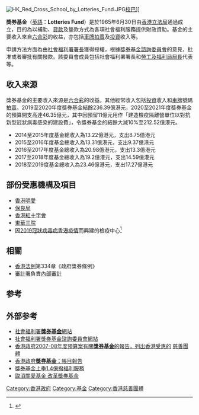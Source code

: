 [[File:HK_Red_Cross_School_by_Lotteries_Fund.JPG|thumb]][[校巴|校巴]]]]

'''奬券基金'''（[[英語|英語]]：'''Lotteries Fund'''）是於1965年6月30日由[[香港立法局|香港立法局]]通過成立，目的為以補助、[[貸款|貸款]]及墊款方式為各項社會福利服務提供財政資助。基金的主要收入來自[[六合彩|六合彩]]的收益，亦包括[[車牌|車牌]][[拍賣|拍賣]]及[[投資|投資]]收入等。

申請方法方面為由[[社會福利署署長|社會福利署署長]]獲得授權，根據[[獎券基金諮詢委員會|獎券基金諮詢委員會]]的意見，批准或者審批有關撥款。該委員會成員包括社會福利署署長和[[勞工及福利局局長|勞工及福利局局長]]代表等。

==收入來源==
獎券基金的主要收入來源是[[六合彩|六合彩]]的收益。其他經常收入包括[[投資|投資]]收入和[[車牌|車牌]]號碼[[拍賣|拍賣]]。2019至2020年度獎券基金結餘236.39億港元，2020至2021年度獎券基金的預算開支高達46.35億元，其中因預留11億元用作「建造檢疫隔離營單位以對抗新型冠狀病毒感染的建設費」，令獎券基金的結餘大減10%至212.52億港元。
*2014至2015年度基金總收入為13.22億港元，支出8.75億港元
*2015至2016年度基金總收入為13.31億港元，支出9.37億港元
*2016至2017年度基金總收入為20.98億港元，支出13.3億港元
*2017至2018年度基金總收入為19.2億港元，支出14.59億港元
*2018至2019度基金總收入為23.46億港元，支出17.27億港元

==部份受惠機構及項目==
* [[香港明愛|香港明愛]]
* [[保良局|保良局]]
* [[香港紅十字會|香港紅十字會]]
* [[東華三院|東華三院]]
* 因[[2019冠狀病毒病香港疫情|2019冠狀病毒病香港疫情]]而興建的檢疫中心<ref>{{cite news |title=11億建隔離營 獎券基金結餘跌一成 |url=https://news.mingpao.com/pns/%E8%A6%81%E8%81%9E/article/20200228/s00001/1582828535884/11%E5%84%84%E5%BB%BA%E9%9A%94%E9%9B%A2%E7%87%9F-%E7%8D%8E%E5%88%B8%E5%9F%BA%E9%87%91%E7%B5%90%E9%A4%98%E8%B7%8C%E4%B8%80%E6%88%90 |accessdate=2020-10-18 |work=明報 |date=2020年2月28日 |archive-date=2020-02-28 |archive-url=https://web.archive.org/web/20200228151357/https://news.mingpao.com/pns/%e8%a6%81%e8%81%9e/article/20200228/s00001/1582828535884/11%e5%84%84%e5%bb%ba%e9%9a%94%e9%9b%a2%e7%87%9f-%e7%8d%8e%e5%88%b8%e5%9f%ba%e9%87%91%e7%b5%90%e9%a4%98%e8%b7%8c%e4%b8%80%e6%88%90 |dead-url=no }}</ref>

==相關==
* [[香港法例|香港法例]]第334章《政府獎券條例》
* [[審計署_(香港)|審計署]]負責[[內部審計|內部審計]]

==参考==
{{reflist}}

==外部参考==
*[https://www.swd.gov.hk/tc/index/site_ngo/page_lotteriesf/ 社會福利署'''獎券基金'''網站] {{Wayback|url=http://www.swd.gov.hk/tc/textonly/site_ngo/page_lotteriesf/ |date=20191208104127 }}
*[https://www.swd.gov.hk/tc/index/site_aboutus/page_advisory/sub_lotteriesf/  社會福利署獎券基金諮詢委員會網站] {{Wayback|url=http://www.swd.gov.hk/tc/textonly/site_aboutus/page_advisory/sub_lotteriesf/ |date=20191117195540 }}
*[http://www.budget.gov.hk/2007/chi/pdf/c-lot.pdf 香港政府2007-08年度預算案有關'''獎券基金'''的報告，列出香港受惠的] {{Wayback|url=http://www.budget.gov.hk/2007/chi/pdf/c-lot.pdf |date=20191113132210 }} [[慈善團體|慈善團體]]
*[http://www.try.gov.hk/cinternet/pdc_lottf07.pdf 香港政府'''獎券基金'''；帳目報告] {{Wayback|url=http://www.try.gov.hk/cinternet/pdc_lottf07.pdf |date=20191108023047 }}
*[http://www.epochtimes.com/b5/2/1/15/n163966.htm 獎券基金上季1.4億撥福利服務] {{Wayback|url=http://www.epochtimes.com/b5/2/1/15/n163966.htm |date=20191004154619 }}
*[http://www.hket.com/eti/article/4cd0e734-494c-49ce-95e9-093e31f74573-236076 取消關愛基金 改革獎券基金]{{Dead link|date=2018年11月 |bot=InternetArchiveBot |fix-attempted=yes }}

[[Category:香港政府|Category:香港政府]]
[[Category:基金|Category:基金]]
[[Category:香港慈善團體|Category:香港慈善團體]]
